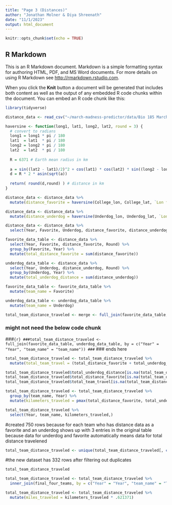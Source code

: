 ```yaml
---
title: "Page 3 (Distances)"
author: "Jonathan Molner & Diya Shreenath"
date: "11/1/2023"
output: html_document
---
```


```r
knitr::opts_chunk$set(echo = TRUE)
```

## R Markdown

This is an R Markdown document. Markdown is a simple formatting syntax for authoring HTML, PDF, and MS Word documents. For more details on using R Markdown see <http://rmarkdown.rstudio.com>.

When you click the **Knit** button a document will be generated that includes both content as well as the output of any embedded R code chunks within the document. You can embed an R code chunk like this:


```r
library(tidyverse)
```


```r
distance_data <- read_csv("~/march-madness-predictor/data/Bio 185 March Madness Data Lats.csv")
```


```r
haversine <- function(long1, lat1, long2, lat2, round = 3) {
  # convert to radians
  long1 = long1 * pi / 180
  lat1  = lat1  * pi / 180
  long2 = long2 * pi / 180
  lat2  = lat2  * pi / 180
  
  R = 6371 # Earth mean radius in km
  
  a = sin((lat2 - lat1)/2)^2 + cos(lat1) * cos(lat2) * sin((long2 - long1)/2)^2
  d = R * 2 * asin(sqrt(a))
  
  return( round(d,round) ) # distance in km
}
```


```r
distance_data <- distance_data %>%
  mutate(distance_favorite = haversine(College_lon, College_lat, `Lon for City Where Game was Played`, `Lat for City Where Game was played`, round = 0))
```


```r
distance_data <- distance_data %>%
  mutate(distance_underdog = haversine(Underdog_lon, Underdog_lat, `Lon for City Where Game was Played`, `Lat for City Where Game was played`, round = 0))
```


```r
distance_data <- distance_data %>%
  select(Year, Favorite, Underdog, distance_favorite, distance_underdog, Round)
```

```r
favorite_data_table <- distance_data %>%
  select(Year, Favorite, distance_favorite, Round) %>%
  group_by(Favorite, Year) %>%
  mutate(total_distance_favorite = sum(distance_favorite))
```

```r
underdog_data_table <- distance_data %>%
  select(Year, Underdog, distance_underdog, Round) %>%
  group_by(Underdog, Year) %>%
  mutate(total_underdog_distance = sum(distance_underdog))
```


```r
favorite_data_table <- favorite_data_table %>%
  mutate(team_name = Favorite)
```

```r
underdog_data_table <- underdog_data_table %>%
  mutate(team_name = Underdog)
```

```r
total_team_distance_traveled <- merge <- full_join(favorite_data_table, underdog_data_table, by = c("Year" = "Year", "team_name" = "team_name"))
```

### might not need the below code chunk
###```{r}
###total_team_distance_traveled <- full_join(favorite_data_table, underdog_data_table, by = c("Year" = "Year", "team_name" = "team_name"))
###```
### ends here

```r
total_team_distance_traveled <- total_team_distance_traveled %>%
  mutate(total_team_travel = (total_distance_favorite + total_underdog_distance))
```

```r
total_team_distance_traveled$total_underdog_distance[is.na(total_team_distance_traveled$total_underdog_distance)] <- 0
total_team_distance_traveled$total_distance_favorite[is.na(total_team_distance_traveled$total_distance_favorite)] <- 0
total_team_distance_traveled$total_team_travel[is.na(total_team_distance_traveled$total_team_travel)] <- 0
```


```r
total_team_distance_traveled <- total_team_distance_traveled %>%
  group_by(team_name, Year) %>%
  mutate(kilometers_traveled = pmax(total_distance_favorite, total_underdog_distance, total_team_travel))
```

```r
total_team_distance_traveled %>%
  select(Year, team_name, kilometers_traveled,)
```
#created 750 rows because for each team who has distance data as a favorite and an underdog shows up with 3 entries in the original table because data for underdog and favorite automatically means data for total distance travelened
```r
total_team_distance_traveled <- unique(total_team_distance_traveled[, c("team_name", "Year", "kilometers_traveled")])
```
#the new dataset has 332 rows after filtering out duplicates


```r
total_team_distance_traveled
```

```r
total_team_distance_traveled <- total_team_distance_traveled %>%
  inner_join(final_four_teams, by = c("Year" = "Year", "team_name" = "Team"))
```



```r
total_team_distance_traveled <- total_team_distance_traveled %>%
  mutate(miles_traveled = kilometers_traveled * .621371)
```

